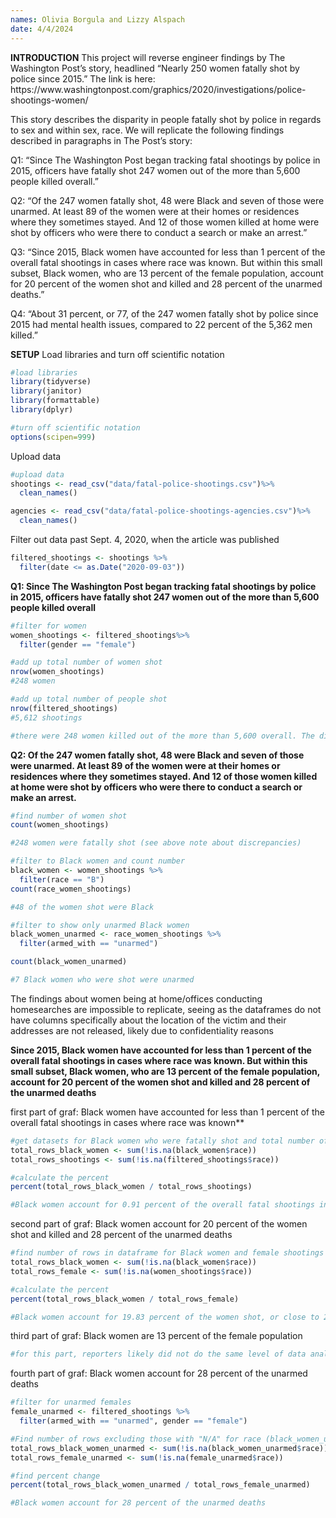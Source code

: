 ```yaml
---
names: Olivia Borgula and Lizzy Alspach
date: 4/4/2024
---
```

**INTRODUCTION**
This project will reverse engineer findings by The Washington Post's story, headlined "Nearly 250 women fatally shot by police since 2015." The link is here: https://www.washingtonpost.com/graphics/2020/investigations/police-shootings-women/ 


This story describes the disparity in people fatally shot by police in regards to sex and within sex, race. We will replicate the following findings described in paragraphs in The Post’s story: 

Q1: “Since The Washington Post began tracking fatal shootings by police in 2015, officers have fatally shot 247 women out of the more than 5,600 people killed overall.”

Q2: “Of the 247 women fatally shot, 48 were Black and seven of those were unarmed. At least 89 of the women were at their homes or residences where they sometimes stayed. And 12 of those women killed at home were shot by officers who were there to conduct a search or make an arrest.”

Q3: “Since 2015, Black women have accounted for less than 1 percent of the overall fatal shootings in cases where race was known. But within this small subset, Black women, who are 13 percent of the female population, account for 20 percent of the women shot and killed and 28 percent of the unarmed deaths.”

Q4: “About 31 percent, or 77, of the 247 women fatally shot by police since 2015 had mental health issues, compared to 22 percent of the 5,362 men killed.”

**SETUP**
Load libraries and turn off scientific notation
```r
#load libraries
library(tidyverse)
library(janitor)
library(formattable)
library(dplyr)

#turn off scientific notation
options(scipen=999)
```

Upload data
```r
#upload data
shootings <- read_csv("data/fatal-police-shootings.csv")%>%
  clean_names()

agencies <- read_csv("data/fatal-police-shootings-agencies.csv")%>%
  clean_names()
```

Filter out data past Sept. 4, 2020, when the article was published
```r
filtered_shootings <- shootings %>%
  filter(date <= as.Date("2020-09-03"))
```

**Q1: Since The Washington Post began tracking fatal shootings by police in 2015, officers have fatally shot 247 women out of the more than 5,600 people killed overall**

```r
#filter for women
women_shootings <- filtered_shootings%>%
  filter(gender == "female")

#add up total number of women shot
nrow(women_shootings)
#248 women

#add up total number of people shot
nrow(filtered_shootings)
#5,612 shootings

#there were 248 women killed out of the more than 5,600 overall. The disparity in our results vs. the Washington Post's analysis is due to updates to the database in the last four years. Likely, more information was released about a women who was shot after publication, which changed the database 
```

**Q2: Of the 247 women fatally shot, 48 were Black and seven of those were unarmed. At least 89 of the women were at their homes or residences where they sometimes stayed. And 12 of those women killed at home were shot by officers who were there to conduct a search or make an arrest.**

```r
#find number of women shot
count(women_shootings)

#248 women were fatally shot (see above note about discrepancies)

#filter to Black women and count number
black_women <- women_shootings %>% 
  filter(race == "B")
count(race_women_shootings)

#48 of the women shot were Black 

#filter to show only unarmed Black women 
black_women_unarmed <- race_women_shootings %>% 
  filter(armed_with == "unarmed")

count(black_women_unarmed)

#7 Black women who were shot were unarmed
```

The findings about women being at home/offices conducting homesearches are impossible to replicate, seeing as the dataframes do not have columns specifically about the location of the victim and their addresses are not released, likely due to confidentiality reasons

**Since 2015, Black women have accounted for less than 1 percent of the overall fatal shootings in cases where race was known. But within this small subset, Black women, who are 13 percent of the female population, account for 20 percent of the women shot and killed and 28 percent of the unarmed deaths**

first part of graf: Black women have accounted for less than 1 percent of the overall fatal shootings in cases where race was known**

```r
#get datasets for Black women who were fatally shot and total number of people who were fatally shot and exclude rows that have an "NA" value for race ("...where race was known")
total_rows_black_women <- sum(!is.na(black_women$race))
total_rows_shootings <- sum(!is.na(filtered_shootings$race))

#calculate the percent 
percent(total_rows_black_women / total_rows_shootings)

#Black women account for 0.91 percent of the overall fatal shootings in cases where race was known, or less than 1 percent. 
```

second part of graf: Black women account for 20 percent of the women shot and killed and 28 percent of the unarmed deaths
```r
#find number of rows in dataframe for Black women and female shootings dataframe with rows removed that contain "N/A" for race (assuming "where race was known" also applies to these sentences)
total_rows_black_women <- sum(!is.na(black_women$race))
total_rows_female <- sum(!is.na(women_shootings$race))

#calculate the percent
percent(total_rows_black_women / total_rows_female)

#Black women account for 19.83 percent of the women shot, or close to 20 percent - this figure is slightly off likely due to updates in the dataframe in the four years since the article was published
```

third part of graf: Black women are 13 percent of the female population
```r
#for this part, reporters likely did not do the same level of data analysis as other sections since basic Census Bureau data like this is easily accessible online. They could find the information through this page: https://www.census.gov/data/tables/2023/dec/2020-census-demographic-profile.html#data
```

fourth part of graf: Black women account for 28 percent of the unarmed deaths
```r
#filter for unarmed females
female_unarmed <- filtered_shootings %>%
  filter(armed_with == "unarmed", gender == "female")

#Find number of rows excluding those with "N/A" for race (black_women_unarmed doesn't have any "N/A" values for race, but adding based on mindset that wapo reporters are working with regularly updated data)
total_rows_black_women_unarmed <- sum(!is.na(black_women_unarmed$race))
total_rows_female_unarmed <- sum(!is.na(female_unarmed$race))

#find percent change
percent(total_rows_black_women_unarmed / total_rows_female_unarmed)

#Black women account for 28 percent of the unarmed deaths
```
